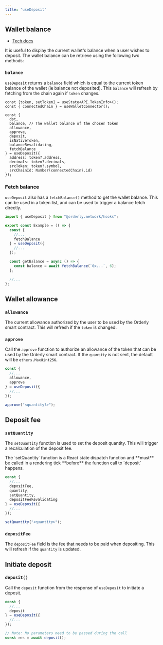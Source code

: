```yaml
---
title: "useDeposit"
---
```


## Wallet balance

- [Tech docs](/sdks/tech-doc/modules/orderly_network_hooks#usedeposit)

It is useful to display the current wallet's balance when a user wishes to deposit. The wallet balance can be retrieve using the following two methods:

### `balance`

`useDeposit` returns a `balance` field which is equal to the current token balance of the wallet (ie balance not deposited). This `balance` will refresh by fetching from the chain again if `token` changes.

```tsx
const [token, setToken] = useState<API.TokenInfo>();
const { connectedChain } = useWalletConnector();

const {
  dst,
  balance, // The wallet balance of the chosen token
  allowance,
  approve,
  deposit,
  isNativeToken,
  balanceRevalidating,
  fetchBalance
} = useDeposit({
  address: token?.address,
  decimals: token?.decimals,
  srcToken: token?.symbol,
  srcChainId: Number(connectedChain?.id)
});
```

### Fetch balance

`useDeposit` also has a `fetchBalance()` method to get the wallet balance. This can be used in a token list, and can be used to trigger a balance fetch directly.

```typescript /fetchBalance/
import { useDeposit } from "@orderly.network/hooks";

export const Example = () => {
  const {
    //...
    fetchBalance
  } = useDeposit({
    //...
  });

  const getBalance = async () => {
    const balance = await fetchBalance(`0x...`, 6);
  };

  //...
};
```

## Wallet allowance

### `allowance`

The current allowance authorized by the user to be used by the Orderly smart contract. This will refresh if the `token` is changed.

### `approve`

Call the `approve` function to authorize an allowance of the token that can be used by the Orderly smart contract. If the `quantity` is not sent, the default will be `ethers.MaxUint256`.

```typescript
const {
  //...
  allowance,
  approve
} = useDeposit({
  //...
});

approve("<quantity?>");
```

## Deposit fee

### `setQuantity`

The `setQuantity` function is used to set the deposit quantity. This will trigger a recalculation of the deposit fee.

<Note>
  The `setQuantity` function is a React state dispatch function and **must** be called in a
  rendering tick **before** the function call to `deposit` happens.
</Note>

```typescript
const {
  //...
  depositFee,
  quantity,
  setQuantity,
  depositFeeRevalidating
} = useDeposit({
  //...
});

setQuantity("<quantity>");
```

### `depositFee`

The `depositFee` field is the fee that needs to be paid when depositing. This will refresh if the `quantity` is updated.

## Initiate deposit

### `deposit()`

Call the `deposit` function from the response of `useDeposit` to initiate a deposit.

```typescript
const {
  //...
  deposit
} = useDeposit({
  //...
});

// Note: No parameters need to be passed during the call
const res = await deposit();
```
